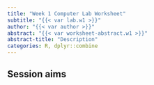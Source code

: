 ```yaml
---
title: "Week 1 Computer Lab Worksheet"
subtitle: "{{< var lab.w1 >}}"
author: "{{< var author >}}"
abstract: "{{< var worksheet-abstract.w1 >}}"
abstract-title: "Description"
categories: R, dplyr::combine
---
```


## Session aims
